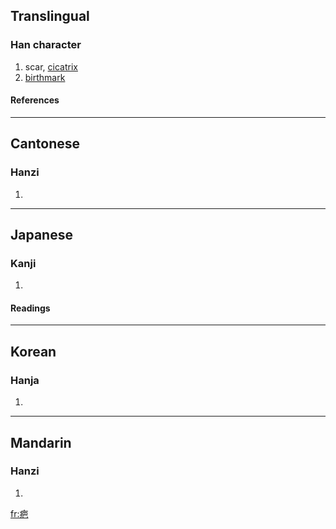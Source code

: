 ==Translingual==
===Han character===
{{Han char|rn=104|rad=疒|as=04|sn=9|four=0011<sub>7</sub>|canj=大日山 (KAU)}}
# scar, [[cicatrix]]
# [[birthmark]]
====References====
{{Han ref|kx=0769.310|dkj=22051|dj=1180.050|hdz=42664.010|uh=75A4|ud=30116|bh=ACCD|bd=44237}}

----
==Cantonese==
===Hanzi===
{{yue-hanzi|jyut=|y=ba1}}
# {{defn|Cantonese}}

----
==Japanese==
===Kanji===
{{ja-kanji|grade=|rs=疒04}}
# {{defn|Japanese}} 
====Readings====
{{ja-readings|on=[[は]] (ha), [[へ]] (he)|kun=[[やまい]] (yamai)|nanori=}}

----
==Korean==
===Hanja===
{{ko-hanja|hangeul=파|eumhun=|rv=pa|mr=p'a|y=pha}}
# {{defn|Korean}}

----
==Mandarin==
===Hanzi===
{{cmn-hanzi|pin=[[bā]] ([[ba1]]), [[ē]] ([[e1]]), [[qià]] ([[qia4]])|wg=pa<sup>1</sup>, o<sup>1</sup>, ch'ia<sup>4</sup>}}
# {{defn|Mandarin}}

[[fr:疤]]